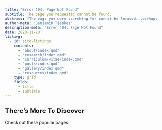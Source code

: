 ```yaml
---
title: "Error 404: Page Not Found"
subtitle: The page you requested cannot be found.
abstract: "The page you were searching for cannot be located...perhaps it was moved or renamed."
author-meta: "Benjamin Tjepkes"
description-meta: "Error 404: Page Not Found"
date: 2023-11-20
listing:
  - id: site-listings
    contents:
      - "about/index.qmd"
      - "research/index.qmd"
      - "curriculum-vitae/index.qmd"
      - "posts/index.qmd"
      - "gallery/index.qmd"
      - "resources/index.qmd"
    type: grid
    fields:
      - title
      - subtitle
---
```


## There's More To Discover

Check out these popular pages:

:::{#site-listings}
:::